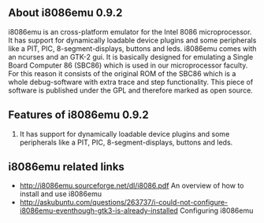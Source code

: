 ==About i8086emu 0.9.2==
i8086emu is an cross-platform emulator for the Intel 8086 microprocessor. It has support for dynamically loadable device plugins and some peripherals like a PIT, PIC, 8-segment-displays, buttons and leds. i8086emu comes with an ncurses and an GTK-2 gui.
It is basically designed for emulating a Single Board Computer 86 (SBC86) which is used in our microprocessor faculty. For this reason it consists of the original ROM of the SBC86 which is a whole debug-software with extra trace and step functionality.
This piece of software is published under the GPL and therefore marked as open source. 
{{images/i8086emu.png}}
==Features of i8086emu 0.9.2==
# It has support for dynamically loadable device plugins and some peripherals like a PIT, PIC, 8-segment-displays, buttons and leds.

==i8086emu related links==
* [[http://i8086emu.sourceforge.net/dl/i8086.pdf]] An overview of how to install and use i8086emu
* [[http://askubuntu.com/questions/263737/i-could-not-configure-i8086emu-eventhough-gtk3-is-already-installed]] Configuring i8086emu


